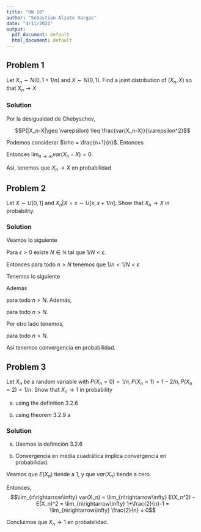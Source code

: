 ```yaml
---
title: "HW 10"
author: "Sebastian Alzate Vargas"
date: "4/11/2021"
output:
  pdf_document: default
  html_document: default
---
```


## Problem 1
Let $X_n\sim N(0,1+1/n)$ and $X\sim N(0,1)$. Find a joint distribution of $(X_n,X)$ so that $X_n\rightarrow X$

### Solution 
Por la desigualdad de Chebyschev, 

$$P(|X_n-X|\geq \varepsilon) \leq \frac{var(X_n-X)}{\varepsilon^2}$$

\begin{align*}
    var(X_n-X) &= var(X_n)+var(X)-2cov(X_n,X) \\
    &= \left( 1+\frac{1}{n}\right)^2 + 1^2 - 2cov(X_n,X) \\
    &= 2+\frac{2}{n}+\frac{1}{n^2}-2cov(X_n,X)
\end{align*}

Podemos considerar $\rho = \frac{n+1}{n}$. Entonces 

\begin{align*}
    &\lim_{n\rightarrow\infty}cov(X_n,X)\\
    =&\lim_{n\rightarrow\infty}\rho \sigma_{X_n}\sigma_X\\
    =&\lim_{n\rightarrow\infty}\frac{n+1}{n}\left(1+ \dfrac{1}{n}\right)\cdot 1\\
    =& 1
\end{align*}

Entonces $\lim_{n\rightarrow\infty}var(X_n-X) =0$.

Así, tenemos que $X_n \rightarrow X$ en probabilidad


## Problem 2
Let $X\sim U[0,1]$ and $X_n|X=x\sim U[x,x+1/n]$. Show that $X_n\rightarrow X$ in probability.

### Solution 

Veamos lo siguiente

\begin{align*}
P(|X_n-x|<\epsilon|X=x) = P( x-\epsilon < X_n < x+\epsilon | X=x)
\end{align*}

Para $\epsilon>0$  existe $N \in \mathbb{N}$ tal que $1/N<\epsilon$. 

Entonces para todo $n>N$ tenemos que $1/n <1/N < \epsilon$

Tenemos lo siguiente

\begin{align*}
(x-1/n, x+1/n) \subset (x-1/n_\epsilon,x+1/n_\epsilon) \subset(x-\epsilon, x+ \epsilon) 
\end{align*}

Además

\begin{align*}
1 = P( x-1/n< X_n < x+ 1/n | X=x) \leq P( x-\epsilon < X_n < x+\epsilon | X=x)
\end{align*}

para todo $n>N$. Además,

\begin{align*}
P(|X_n-x|<\epsilon|X=x)= P( x-\epsilon < X_n < x+\epsilon | X=x) =1
\end{align*}

para todo $n>N$.

Por otro lado tenemos, 

\begin{align*}
P(|X_n-x|<\epsilon) &= \int_0^1 P(|X_n-x|<\epsilon|X=x)f(x)dx \\ \\
&=\int_0^1 P(|X_n-x|<\epsilon|X=x)dx \\ \\
&= P(|X_n-x|<\epsilon|X=x) \\ \\
& n \longrightarrow \infty \\ &= 1 
\end{align*}
para todo $n>N$.
 
\begin{align*}
P(|X_n-x|>\epsilon) = 1 - P(|X_n-x|<\epsilon) = 1 - 1 = 0  
\end{align*}


Así tenemos convergencia en probabilidad.



## Problem 3
Let $X_n$ be a random variable with $P(X_n=0)=1/n,P(X_n=1)=1-2/n,P(X_n=2)=1/n$. Show that $X_n\rightarrow 1$ in probability

(a) using the definition 3.2.6

(b) using theorem 3.2.9 a

### Solution 

a. Usemos la definición 3.2.6

\begin{align*}
    \lim_{n\rightarrow\infty} P(|X_n-1| \geq \varepsilon ) &= 1- \lim_{n\rightarrow\infty} P(|X_n-1| < \varepsilon ) \\
    &= 1- \lim_{n\rightarrow\infty} P(-\varepsilon < X_n - 1 < \varepsilon ) \\
    &= 1- \lim_{n\rightarrow\infty} P(1 - \varepsilon < X_n < \varepsilon + 1 ) \\
    &= 1- \lim_{n\rightarrow\infty} P( X_n = 1 ) \\
    &= 1- \lim_{n\rightarrow\infty}\left( 1-\frac{2}{n}\right) \\
    &= \lim_{n\rightarrow\infty}\frac{2}{n} \\
    &= 0
\end{align*}

b. Convergencia en media cuadrática implica convergencia en probabilidad.

Veamos que $E(X_n)$ tiende a 1, y que $var(X_n)$ tiende a cero.

\begin{align*}
    E(X_n) &= \frac{1}{n}\cdot 0 + \left( 1-\frac{2}{n}\right)\cdot 1 + \frac{1}{n}\cdot 2 \\
    &= 1 - \frac{2}{n} + \frac{2}{n} \\
    &= 1 \\ \\
E(X_n^2) &= \frac{1}{n}\cdot 0^2 + \left( 1-\frac{2}{n}\right)\cdot 1^2 + \frac{1}{n}\cdot 2^2 \\  &= 1 + \frac{2}{n} \\
\end{align*}

Entonces, $$\lim_{n\rightarrow\infty} var(X_n) = \lim_{n\rightarrow\infty} E(X_n^2) - E(X_n)^2 = \lim_{n\rightarrow\infty} 1+\frac{2}{n}-1 = \lim_{n\rightarrow\infty} \frac{2}{n} = 0$$

Concluimos que $X_n\rightarrow 1$ en probabilidad.





